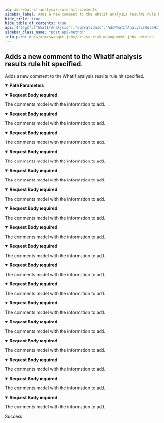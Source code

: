```yaml
---
id: add-what-if-analysis-rule-hit-comments
sidebar_label: Adds a new comment to the WhatIf analysis results rule hit specified.
hide_title: true
hide_table_of_contents: true
api: {"tags":["WhatIfAnalysis"],"operationId":"AddWhatIfAnalysisRuleHitComments","parameters":[{"name":"jobId","in":"path","description":"The id of the job that produced the analysis result.","required":true,"schema":{"type":"integer","format":"int32"}},{"name":"ruleId","in":"path","description":"The id of the rule hit in question.","required":true,"schema":{"type":"string","format":"uuid"}}],"requestBody":{"content":{"application/json;odata.metadata=minimal;odata.streaming=true":{"schema":{"description":"Represents the model for the comments.","required":["comment"],"type":"object","properties":{"comment":{"description":"The contents of the comments.","type":"string"},"author":{"description":"The author of the comments.","type":"string"},"date":{"format":"date-time","description":"The date the comment was created.","type":"string"}}}},"application/json;odata.metadata=minimal;odata.streaming=false":{"schema":{"description":"Represents the model for the comments.","required":["comment"],"type":"object","properties":{"comment":{"description":"The contents of the comments.","type":"string"},"author":{"description":"The author of the comments.","type":"string"},"date":{"format":"date-time","description":"The date the comment was created.","type":"string"}}}},"application/json;odata.metadata=minimal":{"schema":{"description":"Represents the model for the comments.","required":["comment"],"type":"object","properties":{"comment":{"description":"The contents of the comments.","type":"string"},"author":{"description":"The author of the comments.","type":"string"},"date":{"format":"date-time","description":"The date the comment was created.","type":"string"}}}},"application/json;odata.metadata=full;odata.streaming=true":{"schema":{"description":"Represents the model for the comments.","required":["comment"],"type":"object","properties":{"comment":{"description":"The contents of the comments.","type":"string"},"author":{"description":"The author of the comments.","type":"string"},"date":{"format":"date-time","description":"The date the comment was created.","type":"string"}}}},"application/json;odata.metadata=full;odata.streaming=false":{"schema":{"description":"Represents the model for the comments.","required":["comment"],"type":"object","properties":{"comment":{"description":"The contents of the comments.","type":"string"},"author":{"description":"The author of the comments.","type":"string"},"date":{"format":"date-time","description":"The date the comment was created.","type":"string"}}}},"application/json;odata.metadata=full":{"schema":{"description":"Represents the model for the comments.","required":["comment"],"type":"object","properties":{"comment":{"description":"The contents of the comments.","type":"string"},"author":{"description":"The author of the comments.","type":"string"},"date":{"format":"date-time","description":"The date the comment was created.","type":"string"}}}},"application/json;odata.metadata=none;odata.streaming=true":{"schema":{"description":"Represents the model for the comments.","required":["comment"],"type":"object","properties":{"comment":{"description":"The contents of the comments.","type":"string"},"author":{"description":"The author of the comments.","type":"string"},"date":{"format":"date-time","description":"The date the comment was created.","type":"string"}}}},"application/json;odata.metadata=none;odata.streaming=false":{"schema":{"description":"Represents the model for the comments.","required":["comment"],"type":"object","properties":{"comment":{"description":"The contents of the comments.","type":"string"},"author":{"description":"The author of the comments.","type":"string"},"date":{"format":"date-time","description":"The date the comment was created.","type":"string"}}}},"application/json;odata.metadata=none":{"schema":{"description":"Represents the model for the comments.","required":["comment"],"type":"object","properties":{"comment":{"description":"The contents of the comments.","type":"string"},"author":{"description":"The author of the comments.","type":"string"},"date":{"format":"date-time","description":"The date the comment was created.","type":"string"}}}},"application/json;odata.streaming=true":{"schema":{"description":"Represents the model for the comments.","required":["comment"],"type":"object","properties":{"comment":{"description":"The contents of the comments.","type":"string"},"author":{"description":"The author of the comments.","type":"string"},"date":{"format":"date-time","description":"The date the comment was created.","type":"string"}}}},"application/json;odata.streaming=false":{"schema":{"description":"Represents the model for the comments.","required":["comment"],"type":"object","properties":{"comment":{"description":"The contents of the comments.","type":"string"},"author":{"description":"The author of the comments.","type":"string"},"date":{"format":"date-time","description":"The date the comment was created.","type":"string"}}}},"application/json":{"schema":{"description":"Represents the model for the comments.","required":["comment"],"type":"object","properties":{"comment":{"description":"The contents of the comments.","type":"string"},"author":{"description":"The author of the comments.","type":"string"},"date":{"format":"date-time","description":"The date the comment was created.","type":"string"}}}},"application/xml":{"schema":{"description":"Represents the model for the comments.","required":["comment"],"type":"object","properties":{"comment":{"description":"The contents of the comments.","type":"string"},"author":{"description":"The author of the comments.","type":"string"},"date":{"format":"date-time","description":"The date the comment was created.","type":"string"}}}},"application/prs.odatatestxx-odata":{"schema":{"description":"Represents the model for the comments.","required":["comment"],"type":"object","properties":{"comment":{"description":"The contents of the comments.","type":"string"},"author":{"description":"The author of the comments.","type":"string"},"date":{"format":"date-time","description":"The date the comment was created.","type":"string"}}}},"application/json-patch+json":{"schema":{"description":"Represents the model for the comments.","required":["comment"],"type":"object","properties":{"comment":{"description":"The contents of the comments.","type":"string"},"author":{"description":"The author of the comments.","type":"string"},"date":{"format":"date-time","description":"The date the comment was created.","type":"string"}}}},"text/json":{"schema":{"description":"Represents the model for the comments.","required":["comment"],"type":"object","properties":{"comment":{"description":"The contents of the comments.","type":"string"},"author":{"description":"The author of the comments.","type":"string"},"date":{"format":"date-time","description":"The date the comment was created.","type":"string"}}}},"application/*+json":{"schema":{"description":"Represents the model for the comments.","required":["comment"],"type":"object","properties":{"comment":{"description":"The contents of the comments.","type":"string"},"author":{"description":"The author of the comments.","type":"string"},"date":{"format":"date-time","description":"The date the comment was created.","type":"string"}}}}},"description":"The comments model with the information to add.","required":true},"responses":{"200":{"description":"Success"}},"description":"Adds a new comment to the WhatIf analysis results rule hit specified.","method":"post","path":"/api/whatif/results/{jobId}/ruleHit/{ruleId}/comments","jsonRequestBodyExample":{"comment":"string","author":"string","date":"2022-08-23"},"info":{"version":"1.0","title":"Access Risk Management Jobs Service"},"postman":{"name":"Adds a new comment to the WhatIf analysis results rule hit specified.","description":{"type":"text/plain"},"url":{"path":["api","whatif","results",":jobId","ruleHit",":ruleId","comments"],"host":["{{baseUrl}}"],"query":[],"variable":[{"disabled":false,"description":{"content":"(Required) The id of the job that produced the analysis result.","type":"text/plain"},"type":"any","value":"","key":"jobId"},{"disabled":false,"description":{"content":"(Required) The id of the rule hit in question.","type":"text/plain"},"type":"any","value":"","key":"ruleId"}]},"header":[{"key":"Content-Type","value":"application/json"}],"method":"POST","body":{"mode":"raw","raw":"\"\"","options":{"raw":{"language":"json"}}}}}
sidebar_class_name: "post api-method"
info_path: docs/arm/swagger-jobs/access-risk-management-jobs-service
---
```



## Adds a new comment to the WhatIf analysis results rule hit specified.



Adds a new comment to the WhatIf analysis results rule hit specified.

<details style={{"marginBottom":"1rem"}} data-collapsed={false} open={true}><summary style={{}}><strong>Path Parameters</strong></summary><div><ul><ParamsItem className={"paramsItem"} param={{"name":"jobId","in":"path","description":"The id of the job that produced the analysis result.","required":true,"schema":{"type":"integer","format":"int32"}}}></ParamsItem><ParamsItem className={"paramsItem"} param={{"name":"ruleId","in":"path","description":"The id of the rule hit in question.","required":true,"schema":{"type":"string","format":"uuid"}}}></ParamsItem></ul></div></details><MimeTabs groupId={"mime-type"}><TabItem label={"application/json;odata.metadata=minimal;odata.streaming=true"} value={"application/json;odata.metadata=minimal;odata.streaming=true"}><details style={{}} data-collapsed={false} open={true}><summary style={{"textAlign":"left"}}><strong>Request Body</strong><strong style={{"fontSize":"var(--ifm-code-font-size)","color":"var(--openapi-required)"}}> required</strong></summary><div style={{"textAlign":"left","marginLeft":"1rem"}}><div style={{"marginTop":"1rem","marginBottom":"1rem"}}>

The comments model with the information to add.

</div></div><ul style={{"marginLeft":"1rem"}}><SchemaItem collapsible={false} name={"comment"} required={true} schemaDescription={"The contents of the comments."} schemaName={"string"} qualifierMessage={undefined} defaultValue={undefined}></SchemaItem><SchemaItem collapsible={false} name={"author"} required={false} schemaDescription={"The author of the comments."} schemaName={"string"} qualifierMessage={undefined} defaultValue={undefined}></SchemaItem><SchemaItem collapsible={false} name={"date"} required={false} schemaDescription={"The date the comment was created."} schemaName={"date-time"} qualifierMessage={undefined} defaultValue={undefined}></SchemaItem></ul></details></TabItem><TabItem label={"application/json;odata.metadata=minimal;odata.streaming=false"} value={"application/json;odata.metadata=minimal;odata.streaming=false"}><details style={{}} data-collapsed={false} open={true}><summary style={{"textAlign":"left"}}><strong>Request Body</strong><strong style={{"fontSize":"var(--ifm-code-font-size)","color":"var(--openapi-required)"}}> required</strong></summary><div style={{"textAlign":"left","marginLeft":"1rem"}}><div style={{"marginTop":"1rem","marginBottom":"1rem"}}>

The comments model with the information to add.

</div></div><ul style={{"marginLeft":"1rem"}}><SchemaItem collapsible={false} name={"comment"} required={true} schemaDescription={"The contents of the comments."} schemaName={"string"} qualifierMessage={undefined} defaultValue={undefined}></SchemaItem><SchemaItem collapsible={false} name={"author"} required={false} schemaDescription={"The author of the comments."} schemaName={"string"} qualifierMessage={undefined} defaultValue={undefined}></SchemaItem><SchemaItem collapsible={false} name={"date"} required={false} schemaDescription={"The date the comment was created."} schemaName={"date-time"} qualifierMessage={undefined} defaultValue={undefined}></SchemaItem></ul></details></TabItem><TabItem label={"application/json;odata.metadata=minimal"} value={"application/json;odata.metadata=minimal"}><details style={{}} data-collapsed={false} open={true}><summary style={{"textAlign":"left"}}><strong>Request Body</strong><strong style={{"fontSize":"var(--ifm-code-font-size)","color":"var(--openapi-required)"}}> required</strong></summary><div style={{"textAlign":"left","marginLeft":"1rem"}}><div style={{"marginTop":"1rem","marginBottom":"1rem"}}>

The comments model with the information to add.

</div></div><ul style={{"marginLeft":"1rem"}}><SchemaItem collapsible={false} name={"comment"} required={true} schemaDescription={"The contents of the comments."} schemaName={"string"} qualifierMessage={undefined} defaultValue={undefined}></SchemaItem><SchemaItem collapsible={false} name={"author"} required={false} schemaDescription={"The author of the comments."} schemaName={"string"} qualifierMessage={undefined} defaultValue={undefined}></SchemaItem><SchemaItem collapsible={false} name={"date"} required={false} schemaDescription={"The date the comment was created."} schemaName={"date-time"} qualifierMessage={undefined} defaultValue={undefined}></SchemaItem></ul></details></TabItem><TabItem label={"application/json;odata.metadata=full;odata.streaming=true"} value={"application/json;odata.metadata=full;odata.streaming=true"}><details style={{}} data-collapsed={false} open={true}><summary style={{"textAlign":"left"}}><strong>Request Body</strong><strong style={{"fontSize":"var(--ifm-code-font-size)","color":"var(--openapi-required)"}}> required</strong></summary><div style={{"textAlign":"left","marginLeft":"1rem"}}><div style={{"marginTop":"1rem","marginBottom":"1rem"}}>

The comments model with the information to add.

</div></div><ul style={{"marginLeft":"1rem"}}><SchemaItem collapsible={false} name={"comment"} required={true} schemaDescription={"The contents of the comments."} schemaName={"string"} qualifierMessage={undefined} defaultValue={undefined}></SchemaItem><SchemaItem collapsible={false} name={"author"} required={false} schemaDescription={"The author of the comments."} schemaName={"string"} qualifierMessage={undefined} defaultValue={undefined}></SchemaItem><SchemaItem collapsible={false} name={"date"} required={false} schemaDescription={"The date the comment was created."} schemaName={"date-time"} qualifierMessage={undefined} defaultValue={undefined}></SchemaItem></ul></details></TabItem><TabItem label={"application/json;odata.metadata=full;odata.streaming=false"} value={"application/json;odata.metadata=full;odata.streaming=false"}><details style={{}} data-collapsed={false} open={true}><summary style={{"textAlign":"left"}}><strong>Request Body</strong><strong style={{"fontSize":"var(--ifm-code-font-size)","color":"var(--openapi-required)"}}> required</strong></summary><div style={{"textAlign":"left","marginLeft":"1rem"}}><div style={{"marginTop":"1rem","marginBottom":"1rem"}}>

The comments model with the information to add.

</div></div><ul style={{"marginLeft":"1rem"}}><SchemaItem collapsible={false} name={"comment"} required={true} schemaDescription={"The contents of the comments."} schemaName={"string"} qualifierMessage={undefined} defaultValue={undefined}></SchemaItem><SchemaItem collapsible={false} name={"author"} required={false} schemaDescription={"The author of the comments."} schemaName={"string"} qualifierMessage={undefined} defaultValue={undefined}></SchemaItem><SchemaItem collapsible={false} name={"date"} required={false} schemaDescription={"The date the comment was created."} schemaName={"date-time"} qualifierMessage={undefined} defaultValue={undefined}></SchemaItem></ul></details></TabItem><TabItem label={"application/json;odata.metadata=full"} value={"application/json;odata.metadata=full"}><details style={{}} data-collapsed={false} open={true}><summary style={{"textAlign":"left"}}><strong>Request Body</strong><strong style={{"fontSize":"var(--ifm-code-font-size)","color":"var(--openapi-required)"}}> required</strong></summary><div style={{"textAlign":"left","marginLeft":"1rem"}}><div style={{"marginTop":"1rem","marginBottom":"1rem"}}>

The comments model with the information to add.

</div></div><ul style={{"marginLeft":"1rem"}}><SchemaItem collapsible={false} name={"comment"} required={true} schemaDescription={"The contents of the comments."} schemaName={"string"} qualifierMessage={undefined} defaultValue={undefined}></SchemaItem><SchemaItem collapsible={false} name={"author"} required={false} schemaDescription={"The author of the comments."} schemaName={"string"} qualifierMessage={undefined} defaultValue={undefined}></SchemaItem><SchemaItem collapsible={false} name={"date"} required={false} schemaDescription={"The date the comment was created."} schemaName={"date-time"} qualifierMessage={undefined} defaultValue={undefined}></SchemaItem></ul></details></TabItem><TabItem label={"application/json;odata.metadata=none;odata.streaming=true"} value={"application/json;odata.metadata=none;odata.streaming=true"}><details style={{}} data-collapsed={false} open={true}><summary style={{"textAlign":"left"}}><strong>Request Body</strong><strong style={{"fontSize":"var(--ifm-code-font-size)","color":"var(--openapi-required)"}}> required</strong></summary><div style={{"textAlign":"left","marginLeft":"1rem"}}><div style={{"marginTop":"1rem","marginBottom":"1rem"}}>

The comments model with the information to add.

</div></div><ul style={{"marginLeft":"1rem"}}><SchemaItem collapsible={false} name={"comment"} required={true} schemaDescription={"The contents of the comments."} schemaName={"string"} qualifierMessage={undefined} defaultValue={undefined}></SchemaItem><SchemaItem collapsible={false} name={"author"} required={false} schemaDescription={"The author of the comments."} schemaName={"string"} qualifierMessage={undefined} defaultValue={undefined}></SchemaItem><SchemaItem collapsible={false} name={"date"} required={false} schemaDescription={"The date the comment was created."} schemaName={"date-time"} qualifierMessage={undefined} defaultValue={undefined}></SchemaItem></ul></details></TabItem><TabItem label={"application/json;odata.metadata=none;odata.streaming=false"} value={"application/json;odata.metadata=none;odata.streaming=false"}><details style={{}} data-collapsed={false} open={true}><summary style={{"textAlign":"left"}}><strong>Request Body</strong><strong style={{"fontSize":"var(--ifm-code-font-size)","color":"var(--openapi-required)"}}> required</strong></summary><div style={{"textAlign":"left","marginLeft":"1rem"}}><div style={{"marginTop":"1rem","marginBottom":"1rem"}}>

The comments model with the information to add.

</div></div><ul style={{"marginLeft":"1rem"}}><SchemaItem collapsible={false} name={"comment"} required={true} schemaDescription={"The contents of the comments."} schemaName={"string"} qualifierMessage={undefined} defaultValue={undefined}></SchemaItem><SchemaItem collapsible={false} name={"author"} required={false} schemaDescription={"The author of the comments."} schemaName={"string"} qualifierMessage={undefined} defaultValue={undefined}></SchemaItem><SchemaItem collapsible={false} name={"date"} required={false} schemaDescription={"The date the comment was created."} schemaName={"date-time"} qualifierMessage={undefined} defaultValue={undefined}></SchemaItem></ul></details></TabItem><TabItem label={"application/json;odata.metadata=none"} value={"application/json;odata.metadata=none"}><details style={{}} data-collapsed={false} open={true}><summary style={{"textAlign":"left"}}><strong>Request Body</strong><strong style={{"fontSize":"var(--ifm-code-font-size)","color":"var(--openapi-required)"}}> required</strong></summary><div style={{"textAlign":"left","marginLeft":"1rem"}}><div style={{"marginTop":"1rem","marginBottom":"1rem"}}>

The comments model with the information to add.

</div></div><ul style={{"marginLeft":"1rem"}}><SchemaItem collapsible={false} name={"comment"} required={true} schemaDescription={"The contents of the comments."} schemaName={"string"} qualifierMessage={undefined} defaultValue={undefined}></SchemaItem><SchemaItem collapsible={false} name={"author"} required={false} schemaDescription={"The author of the comments."} schemaName={"string"} qualifierMessage={undefined} defaultValue={undefined}></SchemaItem><SchemaItem collapsible={false} name={"date"} required={false} schemaDescription={"The date the comment was created."} schemaName={"date-time"} qualifierMessage={undefined} defaultValue={undefined}></SchemaItem></ul></details></TabItem><TabItem label={"application/json;odata.streaming=true"} value={"application/json;odata.streaming=true"}><details style={{}} data-collapsed={false} open={true}><summary style={{"textAlign":"left"}}><strong>Request Body</strong><strong style={{"fontSize":"var(--ifm-code-font-size)","color":"var(--openapi-required)"}}> required</strong></summary><div style={{"textAlign":"left","marginLeft":"1rem"}}><div style={{"marginTop":"1rem","marginBottom":"1rem"}}>

The comments model with the information to add.

</div></div><ul style={{"marginLeft":"1rem"}}><SchemaItem collapsible={false} name={"comment"} required={true} schemaDescription={"The contents of the comments."} schemaName={"string"} qualifierMessage={undefined} defaultValue={undefined}></SchemaItem><SchemaItem collapsible={false} name={"author"} required={false} schemaDescription={"The author of the comments."} schemaName={"string"} qualifierMessage={undefined} defaultValue={undefined}></SchemaItem><SchemaItem collapsible={false} name={"date"} required={false} schemaDescription={"The date the comment was created."} schemaName={"date-time"} qualifierMessage={undefined} defaultValue={undefined}></SchemaItem></ul></details></TabItem><TabItem label={"application/json;odata.streaming=false"} value={"application/json;odata.streaming=false"}><details style={{}} data-collapsed={false} open={true}><summary style={{"textAlign":"left"}}><strong>Request Body</strong><strong style={{"fontSize":"var(--ifm-code-font-size)","color":"var(--openapi-required)"}}> required</strong></summary><div style={{"textAlign":"left","marginLeft":"1rem"}}><div style={{"marginTop":"1rem","marginBottom":"1rem"}}>

The comments model with the information to add.

</div></div><ul style={{"marginLeft":"1rem"}}><SchemaItem collapsible={false} name={"comment"} required={true} schemaDescription={"The contents of the comments."} schemaName={"string"} qualifierMessage={undefined} defaultValue={undefined}></SchemaItem><SchemaItem collapsible={false} name={"author"} required={false} schemaDescription={"The author of the comments."} schemaName={"string"} qualifierMessage={undefined} defaultValue={undefined}></SchemaItem><SchemaItem collapsible={false} name={"date"} required={false} schemaDescription={"The date the comment was created."} schemaName={"date-time"} qualifierMessage={undefined} defaultValue={undefined}></SchemaItem></ul></details></TabItem><TabItem label={"application/json"} value={"application/json"}><details style={{}} data-collapsed={false} open={true}><summary style={{"textAlign":"left"}}><strong>Request Body</strong><strong style={{"fontSize":"var(--ifm-code-font-size)","color":"var(--openapi-required)"}}> required</strong></summary><div style={{"textAlign":"left","marginLeft":"1rem"}}><div style={{"marginTop":"1rem","marginBottom":"1rem"}}>

The comments model with the information to add.

</div></div><ul style={{"marginLeft":"1rem"}}><SchemaItem collapsible={false} name={"comment"} required={true} schemaDescription={"The contents of the comments."} schemaName={"string"} qualifierMessage={undefined} defaultValue={undefined}></SchemaItem><SchemaItem collapsible={false} name={"author"} required={false} schemaDescription={"The author of the comments."} schemaName={"string"} qualifierMessage={undefined} defaultValue={undefined}></SchemaItem><SchemaItem collapsible={false} name={"date"} required={false} schemaDescription={"The date the comment was created."} schemaName={"date-time"} qualifierMessage={undefined} defaultValue={undefined}></SchemaItem></ul></details></TabItem><TabItem label={"application/xml"} value={"application/xml"}><details style={{}} data-collapsed={false} open={true}><summary style={{"textAlign":"left"}}><strong>Request Body</strong><strong style={{"fontSize":"var(--ifm-code-font-size)","color":"var(--openapi-required)"}}> required</strong></summary><div style={{"textAlign":"left","marginLeft":"1rem"}}><div style={{"marginTop":"1rem","marginBottom":"1rem"}}>

The comments model with the information to add.

</div></div><ul style={{"marginLeft":"1rem"}}><SchemaItem collapsible={false} name={"comment"} required={true} schemaDescription={"The contents of the comments."} schemaName={"string"} qualifierMessage={undefined} defaultValue={undefined}></SchemaItem><SchemaItem collapsible={false} name={"author"} required={false} schemaDescription={"The author of the comments."} schemaName={"string"} qualifierMessage={undefined} defaultValue={undefined}></SchemaItem><SchemaItem collapsible={false} name={"date"} required={false} schemaDescription={"The date the comment was created."} schemaName={"date-time"} qualifierMessage={undefined} defaultValue={undefined}></SchemaItem></ul></details></TabItem><TabItem label={"application/prs.odatatestxx-odata"} value={"application/prs.odatatestxx-odata"}><details style={{}} data-collapsed={false} open={true}><summary style={{"textAlign":"left"}}><strong>Request Body</strong><strong style={{"fontSize":"var(--ifm-code-font-size)","color":"var(--openapi-required)"}}> required</strong></summary><div style={{"textAlign":"left","marginLeft":"1rem"}}><div style={{"marginTop":"1rem","marginBottom":"1rem"}}>

The comments model with the information to add.

</div></div><ul style={{"marginLeft":"1rem"}}><SchemaItem collapsible={false} name={"comment"} required={true} schemaDescription={"The contents of the comments."} schemaName={"string"} qualifierMessage={undefined} defaultValue={undefined}></SchemaItem><SchemaItem collapsible={false} name={"author"} required={false} schemaDescription={"The author of the comments."} schemaName={"string"} qualifierMessage={undefined} defaultValue={undefined}></SchemaItem><SchemaItem collapsible={false} name={"date"} required={false} schemaDescription={"The date the comment was created."} schemaName={"date-time"} qualifierMessage={undefined} defaultValue={undefined}></SchemaItem></ul></details></TabItem><TabItem label={"application/json-patch+json"} value={"application/json-patch+json"}><details style={{}} data-collapsed={false} open={true}><summary style={{"textAlign":"left"}}><strong>Request Body</strong><strong style={{"fontSize":"var(--ifm-code-font-size)","color":"var(--openapi-required)"}}> required</strong></summary><div style={{"textAlign":"left","marginLeft":"1rem"}}><div style={{"marginTop":"1rem","marginBottom":"1rem"}}>

The comments model with the information to add.

</div></div><ul style={{"marginLeft":"1rem"}}><SchemaItem collapsible={false} name={"comment"} required={true} schemaDescription={"The contents of the comments."} schemaName={"string"} qualifierMessage={undefined} defaultValue={undefined}></SchemaItem><SchemaItem collapsible={false} name={"author"} required={false} schemaDescription={"The author of the comments."} schemaName={"string"} qualifierMessage={undefined} defaultValue={undefined}></SchemaItem><SchemaItem collapsible={false} name={"date"} required={false} schemaDescription={"The date the comment was created."} schemaName={"date-time"} qualifierMessage={undefined} defaultValue={undefined}></SchemaItem></ul></details></TabItem><TabItem label={"text/json"} value={"text/json"}><details style={{}} data-collapsed={false} open={true}><summary style={{"textAlign":"left"}}><strong>Request Body</strong><strong style={{"fontSize":"var(--ifm-code-font-size)","color":"var(--openapi-required)"}}> required</strong></summary><div style={{"textAlign":"left","marginLeft":"1rem"}}><div style={{"marginTop":"1rem","marginBottom":"1rem"}}>

The comments model with the information to add.

</div></div><ul style={{"marginLeft":"1rem"}}><SchemaItem collapsible={false} name={"comment"} required={true} schemaDescription={"The contents of the comments."} schemaName={"string"} qualifierMessage={undefined} defaultValue={undefined}></SchemaItem><SchemaItem collapsible={false} name={"author"} required={false} schemaDescription={"The author of the comments."} schemaName={"string"} qualifierMessage={undefined} defaultValue={undefined}></SchemaItem><SchemaItem collapsible={false} name={"date"} required={false} schemaDescription={"The date the comment was created."} schemaName={"date-time"} qualifierMessage={undefined} defaultValue={undefined}></SchemaItem></ul></details></TabItem><TabItem label={"application/*+json"} value={"application/*+json"}><details style={{}} data-collapsed={false} open={true}><summary style={{"textAlign":"left"}}><strong>Request Body</strong><strong style={{"fontSize":"var(--ifm-code-font-size)","color":"var(--openapi-required)"}}> required</strong></summary><div style={{"textAlign":"left","marginLeft":"1rem"}}><div style={{"marginTop":"1rem","marginBottom":"1rem"}}>

The comments model with the information to add.

</div></div><ul style={{"marginLeft":"1rem"}}><SchemaItem collapsible={false} name={"comment"} required={true} schemaDescription={"The contents of the comments."} schemaName={"string"} qualifierMessage={undefined} defaultValue={undefined}></SchemaItem><SchemaItem collapsible={false} name={"author"} required={false} schemaDescription={"The author of the comments."} schemaName={"string"} qualifierMessage={undefined} defaultValue={undefined}></SchemaItem><SchemaItem collapsible={false} name={"date"} required={false} schemaDescription={"The date the comment was created."} schemaName={"date-time"} qualifierMessage={undefined} defaultValue={undefined}></SchemaItem></ul></details></TabItem></MimeTabs><div><ApiTabs><TabItem label={"200"} value={"200"}><div>

Success

</div><div></div></TabItem></ApiTabs></div>
      